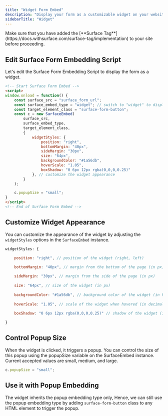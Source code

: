 ```yaml
---
title: "Widget Form Embed"
description: "Display your form as a customizable widget on your website"
sidebarTitle: "Widget"
---
```


<Warning>
Make sure that you have added the [**Surface Tag**](https://docs.withsurface.com/surface-tag/implementation) to your site before proceeding.
</Warning>

## Edit Surface Form Embedding Script

Let's edit the Surface Form Embedding Script to display the form as a widget.

```html
<!-- Start Surface Form Embed -->
<script>
window.onload = function() {
    const surface_src = "surface_form_url";
    const surface_embed_type = "widget"; // switch to "widget" to display the form as a widget
    const target_element_class = "surface-form-button";
    const c = new SurfaceEmbed(
        surface_src,
        surface_embed_type,
        target_element_class,
        {
            widgetStyles: {
                position: "right",
                bottomMargin: "40px",
                sideMargin: "30px",
                size: "64px",
                backgroundColor: "#1a56db",
                hoverScale: "1.05",
                boxShadow: "0 6px 12px rgba(0,0,0,0.25)"
            }, // customize the widget appearance
        }
    );

    c.popupSize = "small";
}
</script>
<!-- End of Surface Form Embed -->
```

## Customize Widget Appearance

You can customize the appearance of the widget by adjusting the `widgetStyles` options in the `SurfaceEmbed` instance.

```javascript
widgetStyles: {

    position: "right", // position of the widget (right, left)

    bottomMargin: "40px", // margin from the bottom of the page (in px)
    
    sideMargin: "30px", // margin from the side of the page (in px)
    
    size: "64px", // size of the widget (in px)
    
    backgroundColor: "#1a56db", // background color of the widget (in hex)
    
    hoverScale: "1.05", // scale of the widget when hovered (in decimal)
    
    boxShadow: "0 6px 12px rgba(0,0,0,0.25)" // shadow of the widget (in hex)

}
```

## Control Popup Size

When the widget is clicked, it triggers a popup. You can control the size of this popup using the popupSize variable on the SurfaceEmbed instance. Current accepted values are small, medium, and large.

```javascript
c.popupSize = "small";
```

## Use it with Popup Embedding

The widget inherits the popup embedding type only, Hence, we can still use the popup embedding type by adding `surface-form-button` class to any HTML element to trigger the popup.

